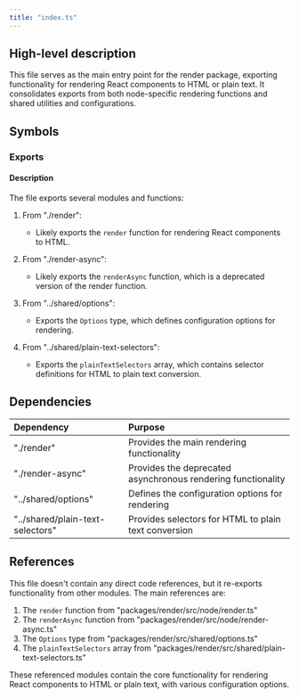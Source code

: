 ```yaml
---
title: "index.ts"
---
```


## High-level description
This file serves as the main entry point for the render package, exporting functionality for rendering React components to HTML or plain text. It consolidates exports from both node-specific rendering functions and shared utilities and configurations.

## Symbols

### Exports
#### Description
The file exports several modules and functions:

1. From "./render":
   - Likely exports the `render` function for rendering React components to HTML.

2. From "./render-async":
   - Likely exports the `renderAsync` function, which is a deprecated version of the render function.

3. From "../shared/options":
   - Exports the `Options` type, which defines configuration options for rendering.

4. From "../shared/plain-text-selectors":
   - Exports the `plainTextSelectors` array, which contains selector definitions for HTML to plain text conversion.

## Dependencies
| Dependency | Purpose |
|:-----------|:--------|
| "./render" | Provides the main rendering functionality |
| "./render-async" | Provides the deprecated asynchronous rendering functionality |
| "../shared/options" | Defines the configuration options for rendering |
| "../shared/plain-text-selectors" | Provides selectors for HTML to plain text conversion |

## References
This file doesn't contain any direct code references, but it re-exports functionality from other modules. The main references are:

1. The `render` function from "packages/render/src/node/render.ts"
2. The `renderAsync` function from "packages/render/src/node/render-async.ts"
3. The `Options` type from "packages/render/src/shared/options.ts"
4. The `plainTextSelectors` array from "packages/render/src/shared/plain-text-selectors.ts"

These referenced modules contain the core functionality for rendering React components to HTML or plain text, with various configuration options.